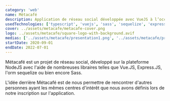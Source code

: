 ```yaml
---
category: 'web'
name: Métacafé
description: Application de réseau social développée avec VueJS à l’occasion d’un projet scolaire.
usedTechnologies: ['typescript', 'vuejs', 'sass', 'sequelize', 'express']
cover: ../assets/metacafe/metacafe-cover.png
logo: ../assets/metacafe/square-logo-with-background.avif
medias: ['../assets/metacafe/presentation1.png', '../assets/metacafe/presentation2.png', '../assets/metacafe/screenshot1.png', '../assets/metacafe/screenshot2.jpg']
startDate: 2020-09-01
endDate: 2022-07-01
---
```


Métacafé est un projet de réseau social, développé sur la plateforme NodeJS avec l'aide de nombreuses libraires telles
que Vue.JS, Express.JS, l'orm sequelize ou bien encore Sass.

L'idée derrière Métacafé est de nous permettre de rencontrer d'autres personnes ayant les mêmes centres d'intérêt que
nous avons définis lors de notre inscription sur l'application.